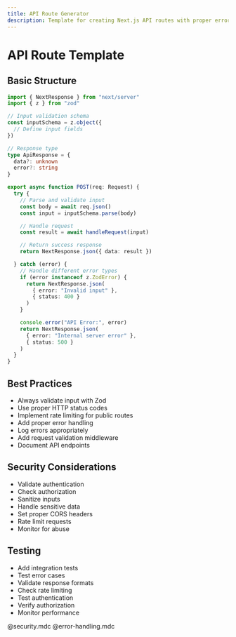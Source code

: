 ```yaml
---
title: API Route Generator
description: Template for creating Next.js API routes with proper error handling and validation
---
```


# API Route Template

## Basic Structure
```ts
import { NextResponse } from "next/server"
import { z } from "zod"

// Input validation schema
const inputSchema = z.object({
  // Define input fields
})

// Response type
type ApiResponse = {
  data?: unknown
  error?: string
}

export async function POST(req: Request) {
  try {
    // Parse and validate input
    const body = await req.json()
    const input = inputSchema.parse(body)

    // Handle request
    const result = await handleRequest(input)

    // Return success response
    return NextResponse.json({ data: result })

  } catch (error) {
    // Handle different error types
    if (error instanceof z.ZodError) {
      return NextResponse.json(
        { error: "Invalid input" },
        { status: 400 }
      )
    }

    console.error("API Error:", error)
    return NextResponse.json(
      { error: "Internal server error" },
      { status: 500 }
    )
  }
}
```

## Best Practices
- Always validate input with Zod
- Use proper HTTP status codes
- Implement rate limiting for public routes
- Add proper error handling
- Log errors appropriately
- Add request validation middleware
- Document API endpoints

## Security Considerations
- Validate authentication
- Check authorization
- Sanitize inputs
- Handle sensitive data
- Set proper CORS headers
- Rate limit requests
- Monitor for abuse

## Testing
- Add integration tests
- Test error cases
- Validate response formats
- Check rate limiting
- Test authentication
- Verify authorization
- Monitor performance

@security.mdc
@error-handling.mdc
